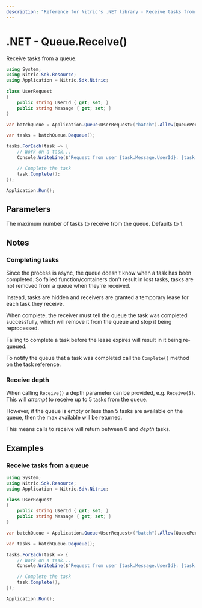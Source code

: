 ```yaml
---
description: "Reference for Nitric's .NET library - Receive tasks from a queue."
---
```


# .NET - Queue.Receive()

Receive tasks from a queue.

```csharp
using System;
using Nitric.Sdk.Resource;
using Application = Nitric.Sdk.Nitric;

class UserRequest
{
    public string UserId { get; set; }
    public string Message { get; set; }
}

var batchQueue = Application.Queue<UserRequest>("batch").Allow(QueuePermission.Dequeue);

var tasks = batchQueue.Dequeue();

tasks.ForEach(task => {
    // Work on a task...
    Console.WriteLine($"Request from user {task.Message.UserId}: {task.Message.Message}");

    // Complete the task
    task.Complete();
});

Application.Run();
```

## Parameters

<Properties>
  <Property name="depth" type="int">
    The maximum number of tasks to receive from the queue. Defaults to 1.
  </Property>
</Properties>

## Notes

### Completing tasks

Since the process is async, the queue doesn't know when a task has been completed. So failed function/containers don't result in lost tasks, tasks are not removed from a queue when they're received.

Instead, tasks are hidden and receivers are granted a temporary lease for each task they receive.

When complete, the receiver must tell the queue the task was completed successfully, which will remove it from the queue and stop it being reprocessed.

<Note>
  Failing to complete a task before the lease expires will result in it being
  re-queued.
</Note>

To notify the queue that a task was completed call the `Complete()` method on the task reference.

### Receive depth

When calling `Receive()` a depth parameter can be provided, e.g. `Receive(5)`. This will _attempt_ to receive up to 5 tasks from the queue.

However, if the queue is empty or less than 5 tasks are available on the queue, then the max available will be returned.

This means calls to receive will return between 0 and _depth_ tasks.

## Examples

### Receive tasks from a queue

```csharp
using System;
using Nitric.Sdk.Resource;
using Application = Nitric.Sdk.Nitric;

class UserRequest
{
    public string UserId { get; set; }
    public string Message { get; set; }
}

var batchQueue = Application.Queue<UserRequest>("batch").Allow(QueuePermission.Dequeue);

var tasks = batchQueue.Dequeue();

tasks.ForEach(task => {
    // Work on a task...
    Console.WriteLine($"Request from user {task.Message.UserId}: {task.Message.Message}");

    // Complete the task
    task.Complete();
});

Application.Run();
```
